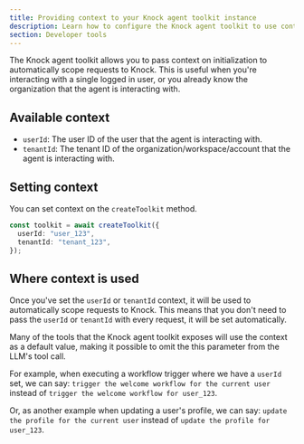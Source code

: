 ```yaml
---
title: Providing context to your Knock agent toolkit instance
description: Learn how to configure the Knock agent toolkit to use context to aid with tool calls in your AI agent workflows.
section: Developer tools
---
```


The Knock agent toolkit allows you to pass context on initialization to automatically scope requests to Knock. This is useful when you're interacting with a single logged in user, or you already know the organization that the agent is interacting with.

## Available context

- `userId`: The user ID of the user that the agent is interacting with.
- `tenantId`: The tenant ID of the organization/workspace/account that the agent is interacting with.

## Setting context

You can set context on the `createToolkit` method.

```typescript
const toolkit = await createToolkit({
  userId: "user_123",
  tenantId: "tenant_123",
});
```

## Where context is used

Once you've set the `userId` or `tenantId` context, it will be used to automatically scope requests to Knock. This means that you don't need to pass the `userId` or `tenantId` with every request, it will be set automatically.

Many of the tools that the Knock agent toolkit exposes will use the context as a default value, making it possible to omit the this parameter from the LLM's tool call.

For example, when executing a workflow trigger where we have a `userId` set, we can say: `trigger the welcome workflow for the current user` instead of `trigger the welcome workflow for user_123`.

Or, as another example when updating a user's profile, we can say: `update the profile for the current user` instead of `update the profile for user_123`.
